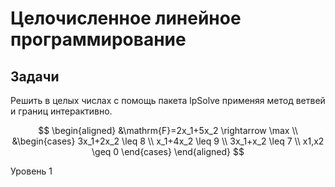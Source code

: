 # Целочисленное линейное программирование {#sec-lab-model-linear-integer}

## Задачи

:::: {#exr-lab-model-linear-integer-task}
Решить в целых числах с помощь пакета lpSolve применяя метод ветвей и границ интерактивно.

$$
\begin{aligned}
&\mathrm{F}=2x_1+5x_2 \rightarrow \max \\
&\begin{cases}
3x_1+2x_2 \leq 8 \\
x_1+4x_2 \leq 9 \\
3x_1+x_2 \leq 7 \\
x1,x2 \geq 0
\end{cases}
\end{aligned}
$$

::: {.callout-note appearance="minimal"}
Уровень 1
:::
::::

<!-- Формулировка задач с условиями "или", "если то" -->
